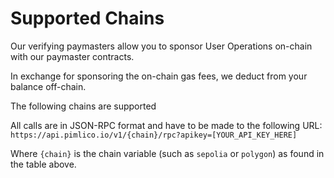
# Supported Chains

Our verifying paymasters allow you to sponsor User Operations on-chain with our paymaster contracts. 

In exchange for sponsoring the on-chain gas fees, we deduct from your balance off-chain.

The following chains are supported

<SupportedChains />

All calls are in JSON-RPC format and have to be made to the following URL: `https://api.pimlico.io/v1/{chain}/rpc?apikey=[YOUR_API_KEY_HERE]`

Where `{chain}` is the chain variable (such as `sepolia` or `polygon`) as found in the table above.
